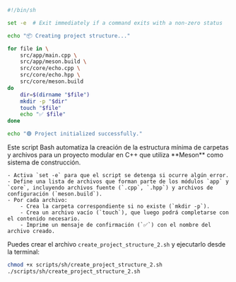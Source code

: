 
```bash showLineNumbers title="scripts/sh/create_project_structure_2.sh"
#!/bin/sh

set -e  # Exit immediately if a command exits with a non-zero status

echo "📦 Creating project structure..."

for file in \
    src/app/main.cpp \
    src/app/meson.build \
    src/core/echo.cpp \
    src/core/echo.hpp \
    src/core/meson.build
do
    dir=$(dirname "$file")
    mkdir -p "$dir"
    touch "$file"
    echo "✅ $file"
done

echo "🟢 Project initialized successfully."
```

<Explanation>
    Este script Bash automatiza la creación de la estructura mínima de carpetas y archivos para un proyecto modular en C++ que utiliza **Meson** como sistema de construcción.

    - Activa `set -e` para que el script se detenga si ocurre algún error.
    - Define una lista de archivos que forman parte de los módulos `app` y `core`, incluyendo archivos fuente (`.cpp`, `.hpp`) y archivos de configuración (`meson.build`).
    - Por cada archivo:
        - Crea la carpeta correspondiente si no existe (`mkdir -p`).
        - Crea un archivo vacío (`touch`), que luego podrá completarse con el contenido necesario.
        - Imprime un mensaje de confirmación (`✅`) con el nombre del archivo creado.
</Explanation>

Puedes crear el archivo `create_project_structure_2.sh` y ejecutarlo desde la terminal:

```bash
chmod +x scripts/sh/create_project_structure_2.sh
./scripts/sh/create_project_structure_2.sh
```
